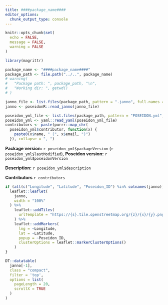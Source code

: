 ```yaml
---
title: ####package_name####
editor_options: 
  chunk_output_type: console
---
```


```r
knitr::opts_chunk$set(
  echo = FALSE,
  message = FALSE,
  warning = FALSE
)
```

```r
library(magrittr)

package_name <- "####package_name####"
package_path <- file.path("../..", package_name)
# warning(
#   "Package path: ", package_path, "\n",
#   "Working dir: ", getwd()
# )
```

```r
janno_file <- list.files(package_path, pattern = ".janno", full.names = TRUE)
janno <- poseidonR::read_janno(janno_file)
```

```r
poseidon_yml_file <- list.files(package_path, pattern = "POSEIDON.yml", full.names = TRUE)
poseidon_yml <- yaml::read_yaml(poseidon_yml_file)
contributors <- paste(purrr::map_chr(
  poseidon_yml$contributor, function(x) {
    paste0(x$name, " (", x$email, ")")
  }), collapse = ", ")
```

**Package version:** `r poseidon_yml$packageVersion` (`r poseidon_yml$lastModified`), 
**Poseidon version:** `r poseidon_yml$poseidonVersion`

**Description:** `r poseidon_yml$description`

**Contributors** `r contributors`

```r
if (all(c("Longitude", "Latitude", "Poseidon_ID") %in% colnames(janno))) {
  leaflet::leaflet(
    janno,
    width = "100%"
  ) %>%
    leaflet::addTiles(
      urlTemplate = "https://{s}.tile.openstreetmap.org/{z}/{x}/{y}.png"
    ) %>%
    leaflet::addMarkers(
      lng = ~Longitude,
      lat = ~Latitude, 
      popup = ~Poseidon_ID,
      clusterOptions = leaflet::markerClusterOptions()
    )
}
```

```r
DT::datatable(
  janno[-1], 
  class = "compact",
  filter = 'top',
  options = list(
    pageLength = 20, 
    scrollX = TRUE
  )
)
```
